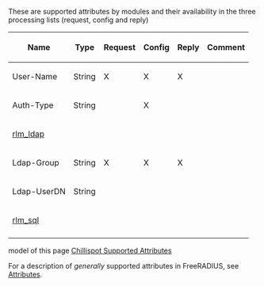 These are supported attributes by modules and their availability in the three processing lists (request, config and reply) 

{| class="wikitable"
|-
! Name
! Type
! Request
! Config
! Reply
! Comment
|- align="center"
| User-Name
| String
| X
| X
| X
|
|- align="center"
| Auth-Type
| String
|
| X
|
|
|- align="center"
| colspan="6" | [[rlm_ldap]]
|- align="center"
| Ldap-Group
| String
| X
| X
| X
|
|- align="center"
| Ldap-UserDN
| String
|
|
|
|
|- align="center"
| colspan=6 | [[rlm_sql]]
|-
|}

model of this page [http://www.chillispot.org/features.html#mozTocId36714 Chillispot Supported Attributes]

For a description of ''generally'' supported attributes in FreeRADIUS, see [[Attributes]].